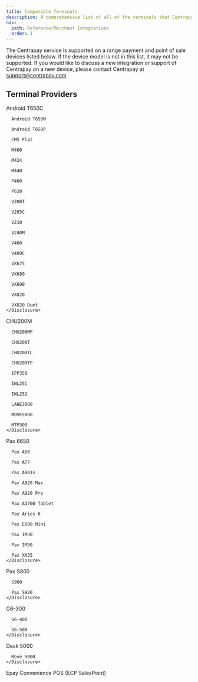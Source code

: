 ```yaml
---
title: Compatible Terminals
description: A comprehensive list of all of the terminals that Centrapay supports.
nav:
  path: Reference/Merchant Integrations
  order: 1
---
```


The Centrapay service is supported on a range payment and point of sale devices listed below. If the device model is not in this list, it may not be supported. If you would like to discuss a new integration or support of Centrapay on a new device, please contact Centrapay at support@centrapay.com

## Terminal Providers

 <AccordionListWrapper>
  <div>
    <Disclosure client:visible title="Verifone">
      Android T650C

      Android T650M

      Android T650P

      CM5 Flat

      M400

      M424

      M440

      P400

      P630

      V200T

      V205C

      V210

      V240M

      V400

      V400C

      VX675

      VX680

      VX690

      VX820

      VX820 Duet
    </Disclosure>
  </div>

  <div>
    <Disclosure client:visible title="Windcave">
      CHU200M

      CHU200MP

      CHU200T

      CHU200TL

      CHU200TP

      IPP350

      IWL25C

      IWL252

      LANE3000

      MOVE5000

      MTM300
    </Disclosure>
  </div>

  <div>
    <Disclosure client:visible title="Sektor">
      Pax 6650

      Pax A50

      Pax A77

      Pax A901s

      Pax A920 Max

      Pax A920 Pro

      Pax A3700 Tablet

      Pax Aries 6

      Pax E600 Mini

      Pax IM30

      Pax IM30

      Pax XA35
    </Disclosure>
  </div>

  <div>
    <Disclosure client:visible title="Smartpay">
      Pax S800

      S900

      Pax S920
    </Disclosure>
  </div>

  <div>
    <Disclosure client:visible title="Invenco">
      G6-300

      G6-400

      G6-500
    </Disclosure>
  </div>

  <div>
    <Disclosure client:visible title="Skyzer">
      Desk 5000

      Move 5000
    </Disclosure>
  </div>

  <div>
    <Disclosure client:visible title="SalesPoint">
      Epay Convenience POS (ECP SalesPoint)
    </Disclosure>
  </div>
 </AccordionListWrapper>


